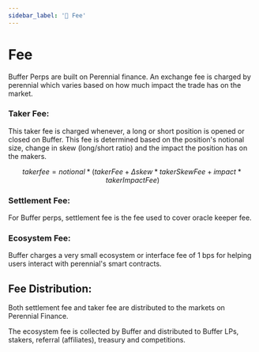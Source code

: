 ```yaml
---
sidebar_label: '📖 Fee'
---
```


<link rel="stylesheet" href={useBaseUrl("katex/katex.min.css")} />

# Fee

Buffer Perps are built on Perennial finance. An exchange fee is charged by perennial which varies based on how much impact the trade has on the market. 

### Taker Fee:
This taker fee is charged whenever, a long or short position is opened or closed on Buffer. 
This fee is determined based on the position's notional size, change in skew (long/short ratio) and the impact the position has on the makers.

$$
taker fee = notional * (takerFee + Δskew * takerSkewFee +  impact * takerImpactFee)
$$

### Settlement Fee:

For Buffer perps, settlement fee is the fee used to cover oracle keeper fee. 

### Ecosystem Fee:

Buffer charges a very small ecosystem or interface fee of 1 bps for helping users interact with perennial's smart contracts.



## Fee Distribution:

Both settlement fee and taker fee are distributed to the markets on Perennial Finance. 

The ecosystem fee is collected by Buffer and distributed to Buffer LPs, stakers, referral (affiliates), treasury and competitions. 